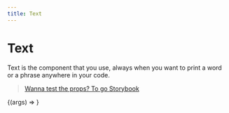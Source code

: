```yaml
---
title: Text
---
```




# Text

Text is the component that you use, always when you want to print a word or a phrase anywhere in your code.

> [Wanna test the props? To go Storybook](https://storybook.skynexui.dev/?path=/docs/components-text--text-component)

<ArgsTable of={Text} />

<Canvas>
  <Story
    name="Text Component"
    args={{ children: 'Text Component' }}
  >
    {(args) => <Text {...args} />} 
  </Story>
</Canvas>


      